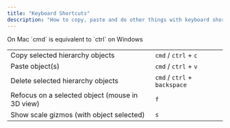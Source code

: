 ```yaml
---
title: "Keyboard Shortcuts"
description: "How to copy, paste and do other things with keyboard shortcuts"
---
```


<Note>
On Mac `cmd` is equivalent to `ctrl` on Windows
</Note>

|  |                            |
| -------- | ------------------------------------- |
| Copy selected hierarchy objects     | `cmd` / `ctrl` + `c`                      |
| Paste object(s)      | `cmd` / `ctrl` + `v`                          |
| Delete selected hierarchy objects   | `cmd` / `ctrl` + `backspace` |
| Refocus on a selected object (mouse in 3D view)   | `f` |
| Show scale gizmos (with object selected)   | `s` |